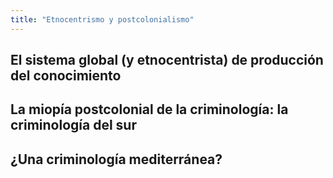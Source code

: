 ```yaml
---
title: "Etnocentrismo y postcolonialismo"
---
```


## El sistema global (y etnocentrista) de producción del conocimiento 

## La miopía postcolonial de la criminología: la criminología del sur

## ¿Una criminología mediterránea?
